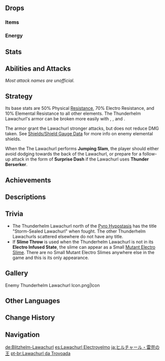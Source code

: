 {{Enemy Infobox
|image    = Enemy Thunderhelm Lawachurl.png
|dmgtype  = Physical
|dmgtype2 = Electro
|weakpoint = yes
|family   = Hilichurls
|group    = Lawachurls
|type     = Elite Enemies
|title    = Storm-Sealed Lawachurl
|ability1 = Shield
}}
{{Enemy Intro}}

==Drops==
===Items===
{{Drops Table|type=Lawachurls}}

===Energy===
{{Energy Drops
|hp1   = 75
|p1    = 3
|o1    = 1
|hp2   = 50
|p2    = 3
|o2    = 1
|hp3   = 25
|p3    = 3
|o3    = 1
|hp4   = 0
|p4    = 3
|o4    = 1
}}

==Stats==
{{Enemy Stats
|phys_res     = 50%
|electro_res  = 70%
|hp_type      = 1
|hp_ratio     = 9
|atk_ratio    = 12
}}

==Abilities and Attacks==
''Most attack names are unofficial.''
{{Enemy Attacks
|enemy = Electro Lawachurl

|name_1 = Plama Lawa
|file_1 = Electro Lawachurl Punches
|desc_1 = Roars and performs a punch with its left arm. It occasionally combos with both arms and slams the ground, dealing '''37.5% ATK''' and '''40% ATK''' as {{Color|AoE Electro DMG}}.

|name_2 = Infused Thunderhelm
|file_2 = Electro Lawachurl Electro Enhanced State
|desc_2 = Generates an {{Electro}} shield and enters an '''Electro Enhanced State''' for as long as the shield is active. Under this state, it will use more powerful attacks. This shield will degrade over 90 seconds and can be further damaged using [[Elemental Reactions]]. {{Pyro}}, {{Cryo}}, and {{Dendro}} are most effective against the shield.
{{Elemental Shield Data|Electro|18}}

|name_3 = Thunder Berserker
|desc_3 = When in its '''Electro Enhanced State''', the Thunderhelm Lawachurl may roar and proceed to use its attacks in much quicker succession. Starting with '''Upa Shato''', then following up with '''Surprise Dash''', and finishing up with '''Shockwave'''.

|name_4 = Movo Lawa
|desc_4 = The Thunderhelm Lawachurl charges at its target, dealing damage along its path. The windup time and damage are different depending on the variant used and these attacks are only performed when the Thunderhelm Lawachurl is in the '''Electro Enhanced State'''.
* '''Charged Dash:''' Powers up before dashing at the player, dealing '''62.5% ATK''' as {{Color|AoE Electro DMG}} to players in its path.
* '''Head Ram:''' Quickly dashes at the player, dealing '''50% ATK''' as {{Color|AoE Electro DMG}} to players in its path.
|file_4 = Electro Lawachurl Charged Dash
|caption_4 = Charged Dash
|file_4_2 = Electro Lawachurl Head Ram
|caption_4_2 = Head Ram

|name_5 = Charged Punch
|desc_5 = Charges and swings its fist at the player with great force, dealing '''37.5% ATK''' as {{Color|AoE Electro DMG}}. This attack is only performed when the Thunderhelm Lawachurl is in the '''Electro Enhanced State'''.
|file_5 = Electro Lawachurl Charged Punch

|name_6 = Shockwave
|desc_6 = Roars and slams both hands into the ground twice, creating a shockwave and dealing '''50% ATK''' and '''62.5% ATK''' respectively as {{Color|AoE Electro DMG}} with each slam. This attack is only performed when the Thunderhelm Lawachurl is in the '''Electro Enhanced State'''.

|name_7 = Upa Shato
|file_7 = Electro Lawachurl Jumping Slam
|desc_7 = Roars and jumps into the air, slamming down at the player's position, dealing '''100% ATK''' as {{Color|AoE Physical DMG}}.

|name_8 = Surprise Dash
|desc_8 = The Thunderhelm Lawachurl will suddenly dash at its target without any warning signs, dealing '''62.5% ATK''' as {{Color|Electro DMG}}. This attack is only performed as a follow-up to '''Jumping Slam''' if its used when '''Thunder Berserker''' is casted. This attack is only performed when the Thunderhelm Lawachurl is in the '''Electro Enhanced State'''.

|name_9 = Slime Throw
|desc_9 = If the player is at a higher elevation or too far away, the Lawachurl will roar and grab a [[Large Electro Slime]] or [[Mutant Electro Slime]] from the ground, throwing it at the player, dealing '''62.5% ATK''' as {{Color|AoE Electro DMG}}. If a Mutant Electro Slime is thrown, it will cause three subsequent explosions after the main one, each dealing '''50% ATK''' as {{Color|AoE Electro DMG}}. If the Thunderhelm Lawachurl is not in the '''Electro Enhanced State''', throws 1 [[Electro Slime|Electro Slime]] toward the player, dealing '''50% ATK''' as {{Color|AoE Electro DMG}}.
|file_9 = Electro Lawachurl Slime Throw Large
|caption_9 = Large Electro Slime
|file_9_2 = Electro Lawachurl Slime Throw Mutant
|caption_9_2 = Mutant Electro Slime
|file_9_3 = Electro Lawachurl Slime Throw Small
|caption_9_3 = Electro Slime

|name_10 = Electro Shards
|desc_10 = While in the Electro Enhanced State, the Thunderhelm Lawachurl's attacks will leave Electro shards on the ground. These shards are Electro objects that can be destroyed by Elemental Reactions, and are weakest to {{Pyro}}, {{Cryo}}, and {{Dendro}}. If not destroyed after a certain period of time, the shards will explode, dealing '''50% ATK''' as {{Color|AoE Electro DMG}}.
{{Elemental Shield Data|Electro|3|noec=1}}
}}

==Strategy==
Its base stats are 50% Physical [[Resistance]], 70% Electro Resistance, and 10% Elemental Resistance to all other elements. The Thunderhelm Lawachurl's armor can be broken more easily with {{Pyro}}, {{Cryo}}, and {{Dendro}}.

The armor grant the Lawachurl stronger attacks, but does not reduce DMG taken. See [[Shields/Shield Gauge Data]] for more info on enemy elemental shields.

When the The Lawachurl performs '''Jumping Slam''', the player should either avoid dodging towards the back of the Lawachurl, or prepare for a follow-up attack in the form of '''Surprise Dash''' if the Lawachurl uses '''Thunder Berserker'''.

==Achievements==
{{Achievement Topic Table|topic=Thunderhelm Lawachurl}}

==Descriptions==
{{Description|A mysterious "lord" of hilichurls that strides through the thunderstorm.<br />This huge hilichurl is referred to as "Lawa" by its brethren. Its giant body is saturated with Electro energy, while the Elemental Energy seeps through the cracks in its body in the form of Electro Crystal growths.|[[Archive]]}}

==Trivia==
*The Thunderhelm Lawachurl north of the [[Pyro Hypostasis]] has the title "Storm-Sealed Lawachurl" when fought. The other Thunderhelm Lawachurls scattered elsewhere do not have any title.
*If '''Slime Throw''' is used when the Thunderhelm Lawachurl is not in its '''Electro Infused State''', the slime can appear as a Small [[Mutant Electro Slime]]. There are no Small Mutant Electro Slimes anywhere else in the game and this is its only appearance.

==Gallery==
<gallery>
Enemy Thunderhelm Lawachurl Icon.png|Icon
</gallery>

==Other Languages==
{{Other Languages
|en      = Thunderhelm Lawachurl
|zhs     = 丘丘雷兜王
|zhs_rm  = Qiūqiū Léi Dōu Wáng
|zht     = 丘丘雷兜王
|zht_rm  = Qiūqiū Léi Dōu Wáng
|zh_tl   = Hilichurl Thunder Helmet King
|ja      = ヒルチャール・雷兜の王
|ja_rm   = Hiruchaaru - Raitou no Ou{{Assumed}}
|ja_tl   = Hilichurl - Thunder Helmet King
|ko      = 츄츄 번개왕
|ko_rm   = Chyuchyu Beongaewang
|ko_tl   = Hilichurl Lightning-king
|es      = Lawachurl Electroyelmo
|es_tl   = Electrohelm Lawachurl
|fr      = Chef Brutoélectrique
|fr_tl   = Hilictric Chieftain
|ru      = Лавачурл с громовым шлемом
|ru_tl   = Lawachurl With Thunder Helmet
|th      = Thunderhelm Lawachurl
|vi      = Vua Giáp Lôi Hilichurl
|vi_tl   = Lightning-armored Hilichurl King
|de      = Blitzhelm-Lawachurl
|de_tl   = Lightninghelm Lawachurl
|id      = Thunderhelm Lawachurl
|pt      = Lawachurl da Trovoada
|pt_tl   = 
|tr      = Yıldırım Başlı Dağ Reisi
|tr_tl   = 
|it      = Lawachurl Elmodituono
|it_tl   = 
}}

==Change History==
{{Change History|2.0}}

==Navigation==
{{Enemy Navbox|type=Elite}}

[[de:Blitzhelm-Lawachurl]]
[[es:Lawachurl Electroyelmo]]
[[ja:ヒルチャール・雷兜の王]]
[[pt-br:Lawachurl da Trovoada]]